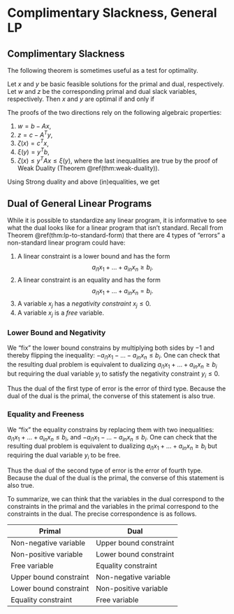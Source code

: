 # Complimentary Slackness, General LP

## Complimentary Slackness

The following theorem is sometimes useful as a test for optimality. 

::: {.theorem name="Complimentary Slackness" #complimentary-slackness}
Let $x$ and $y$ be basic feasible solutions for the primal and dual, respectively.
Let $w$ and $z$ be the corresponding primal and dual slack variables, respectively.
Then $x$ and $y$ are optimal if and only if 
\begin{align}
  z^T x = 0 && \mbox{ and } && y^T w = 0.
\end{align}
:::

::: {.proof}
The proofs of the two directions rely on the following algebraic properties:

1. $w = b - Ax$, 
2. $z = c - A^T y$,
3. $\zeta(x) = c^T x$, 
4. $\xi(y) = y^T b$,
5. $\zeta(x) \le y^T A x \le \xi(y)$,
where the last inequalities are true by the proof of Weak Duality (Theorem \@ref(thm:weak-duality)). 

Using Strong duality and above (in)equalities, we get
\begin{align}
  && \mbox{$x$ and $y$ are optimal solutions} \\
  \Leftrightarrow && \zeta(x) = y^T A x = \xi(y) \\ 
  \Leftrightarrow && \zeta(x) - y^T A x = 0 \mbox{ and } y^T A x - \xi(y) = 0 \\
  \Leftrightarrow && c^T x - y^T A x = 0 \mbox{ and } y^T A x - y^T b = 0 \\
  \Leftrightarrow && c^T x - y^T A x = 0 \mbox{ and } y^T A x - y^T b = 0 \\
  \Leftrightarrow && (c^T - y^T A) x = 0 \mbox{ and } y^T (A x - b) = 0 \\
  \Leftrightarrow && z^T x = 0 \mbox{ and } -y^T w = 0.
\end{align}

:::


## Dual of General Linear Programs

While it is possible to standardize any linear program, it is informative to see what the dual looks like for a linear program that isn't standard. Recall from Theorem \@ref(thm:lp-to-standard-form) that there are 4 types of "errors" a non-standard linear program could have: 

1. A linear constraint is a lower bound and has the form $$a_{i1} x_1 + \dots + a_{in} x_n \geq b_i.$$
2. A linear constraint is an equality and has the form $$a_{i1} x_1 + \dots + a_{in} x_n = b_i.$$
3. A variable $x_j$ has a *negativity constraint* $x_j \leq 0$.
4. A variable $x_j$ is a *free* variable.

### Lower Bound and Negativity
We "fix" the lower bound constrains by multiplying both sides by $-1$ and thereby flipping the inequality: $-a_{i1} x_1 - \dots - a_{in} x_n \leq b_i.$ 
One can check that the resulting dual problem is equivalent to dualizing $a_{i1} x_1 + \dots + a_{in} x_n \geq b_i$ but requiring the dual variable $y_i$ to satisfy the negativity constraint $y_i \le 0$.

Thus the dual of the first type of error is the error of third type. Because the dual of the dual is the primal, the converse of this statement is also true.


### Equality and Freeness
We "fix" the equality constrains by replacing them with two inequalities: $a_{i1} x_1 + \dots + a_{in} x_n \leq b_i,$ and $-a_{i1} x_1 - \dots - a_{in} x_n \leq b_i.$ 
One can check that the resulting dual problem is equivalent to dualizing $a_{i1} x_1 + \dots + a_{in} x_n \geq b_i$ but requiring the dual variable $y_i$ to be free.

Thus the dual of the second type of error is the error of fourth type. Because the dual of the dual is the primal, the converse of this statement is also true.

To summarize, we can think that the variables in the dual correspond to the constraints in the primal and the variables in the primal correspond to the constraints in the dual. The precise correspondence is as follows.

| Primal | Dual | 
| - | - | 
| Non-negative variable | Upper bound constraint |
| Non-positive variable | Lower bound constraint |
| Free variable | Equality constraint |
| Upper bound constraint | Non-negative variable |
| Lower bound constraint | Non-positive variable |
| Equality constraint | Free variable |
